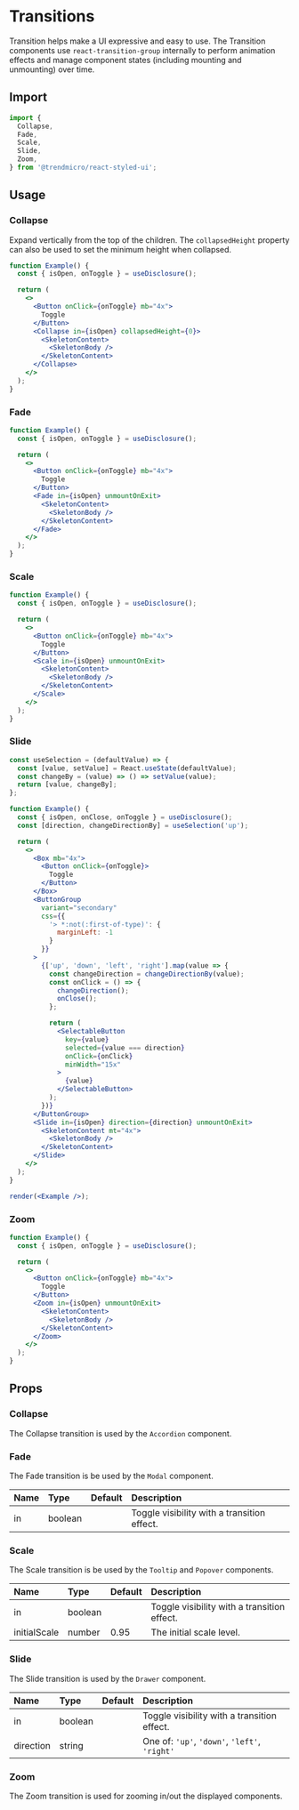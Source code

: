 # Transitions

Transition helps make a UI expressive and easy to use. The Transition components use `react-transition-group` internally to perform animation effects and manage component states (including mounting and unmounting) over time.

## Import

```js
import {
  Collapse,
  Fade,
  Scale,
  Slide,
  Zoom,
} from '@trendmicro/react-styled-ui';
```

## Usage

### Collapse

Expand vertically from the top of the children. The `collapsedHeight` property can also be used to set the minimum height when collapsed.

```jsx
function Example() {
  const { isOpen, onToggle } = useDisclosure();

  return (
    <>
      <Button onClick={onToggle} mb="4x">
        Toggle
      </Button>
      <Collapse in={isOpen} collapsedHeight={0}>
        <SkeletonContent>
          <SkeletonBody />
        </SkeletonContent>
      </Collapse>
    </>
  );
}
```

### Fade

```jsx
function Example() {
  const { isOpen, onToggle } = useDisclosure();

  return (
    <>
      <Button onClick={onToggle} mb="4x">
        Toggle
      </Button>
      <Fade in={isOpen} unmountOnExit>
        <SkeletonContent>
          <SkeletonBody />
        </SkeletonContent>
      </Fade>
    </>
  );
}
```

### Scale

```jsx
function Example() {
  const { isOpen, onToggle } = useDisclosure();

  return (
    <>
      <Button onClick={onToggle} mb="4x">
        Toggle
      </Button>
      <Scale in={isOpen} unmountOnExit>
        <SkeletonContent>
          <SkeletonBody />
        </SkeletonContent>
      </Scale>
    </>
  );
}
```

### Slide

```jsx noInline
const useSelection = (defaultValue) => {
  const [value, setValue] = React.useState(defaultValue);
  const changeBy = (value) => () => setValue(value);
  return [value, changeBy];
};

function Example() {
  const { isOpen, onClose, onToggle } = useDisclosure();
  const [direction, changeDirectionBy] = useSelection('up');

  return (
    <>
      <Box mb="4x">
        <Button onClick={onToggle}>
          Toggle
        </Button>
      </Box>
      <ButtonGroup
        variant="secondary"
        css={{
          '> *:not(:first-of-type)': {
            marginLeft: -1
          }
        }}
      >
        {['up', 'down', 'left', 'right'].map(value => {
          const changeDirection = changeDirectionBy(value);
          const onClick = () => {
            changeDirection();
            onClose();
          };

          return (
            <SelectableButton
              key={value}
              selected={value === direction}
              onClick={onClick}
              minWidth="15x"
            >
              {value}
            </SelectableButton>
          );
        })}
      </ButtonGroup>
      <Slide in={isOpen} direction={direction} unmountOnExit>
        <SkeletonContent mt="4x">
          <SkeletonBody />
        </SkeletonContent>
      </Slide>
    </>
  );
}

render(<Example />);
```

### Zoom

```jsx
function Example() {
  const { isOpen, onToggle } = useDisclosure();

  return (
    <>
      <Button onClick={onToggle} mb="4x">
        Toggle
      </Button>
      <Zoom in={isOpen} unmountOnExit>
        <SkeletonContent>
          <SkeletonBody />
        </SkeletonContent>
      </Zoom>
    </>
  );
}
```

## Props

### Collapse

The Collapse transition is used by the `Accordion` component.

### Fade

The Fade transition is be used by the `Modal` component.

| Name | Type | Default | Description |
| :--- | :--- | :------ | :---------- |
| in | boolean | | Toggle visibility with a transition effect. |

### Scale

The Scale transition is be used by the `Tooltip` and `Popover` components.

| Name | Type | Default | Description |
| :--- | :--- | :------ | :---------- |
| in | boolean | | Toggle visibility with a transition effect. |
| initialScale | number | 0.95 | The initial scale level. |

### Slide

The Slide transition is used by the `Drawer` component.

| Name | Type | Default | Description |
| :--- | :--- | :------ | :---------- |
| in | boolean | | Toggle visibility with a transition effect. |
| direction | string | | One of: `'up'`, `'down'`, `'left'`, `'right'` |

### Zoom

The Zoom transition is used for zooming in/out the displayed components.
